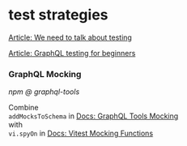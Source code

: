 # test strategies 

[Article: We need to talk about testing](https://dannorth.net/we-need-to-talk-about-testing/)

[Article: GraphQL testing for beginners](https://daily.dev/blog/graphql-testing-for-beginners)

### GraphQL Mocking

*npm @ graphql-tools*

Combine\
`addMocksToSchema` in [Docs: GraphQL Tools Mocking](https://the-guild.dev/graphql/tools/docs/mocking)\
with\
`vi.spyOn` in [Docs: Vitest Mocking Functions](https://vitest.dev/guide/mocking#functions)


